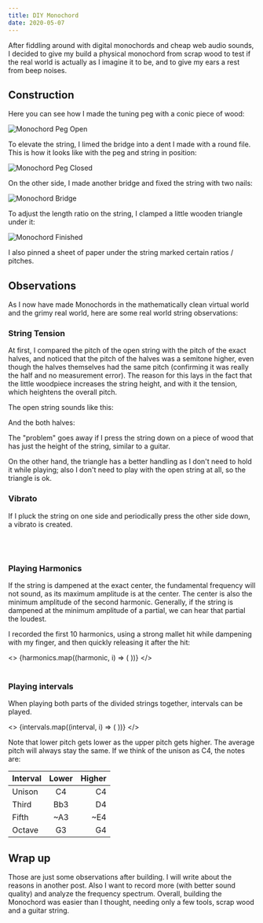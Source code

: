 ```yaml
---
title: DIY Monochord
date: 2020-05-07
---
```





After fiddling around with digital monochords and cheap web audio sounds,
I decided to give my build a physical monochord from scrap wood to test if the real world is actually as I imagine it to be, and to give my ears a rest from beep noises.

## Construction

Here you can see how I made the tuning peg with a conic piece of wood:

![Monochord Peg Open](./img/monochord0.jpg)

To elevate the string, I limed the bridge into a dent I made with a round file.
This is how it looks like with the peg and string in position:

![Monochord Peg Closed](./img/monochord1.jpg)

On the other side, I made another bridge and fixed the string with two nails:

![Monochord Bridge](./img/monochord3.jpg)

To adjust the length ratio on the string, I clamped a little wooden triangle under it:

![Monochord Finished](./img/monochord2.jpg)

I also pinned a sheet of paper under the string marked certain ratios / pitches.

## Observations

As I now have made Monochords in the mathematically clean virtual world and the grimy real world, here are some real world string observations:

### String Tension

At first, I compared the pitch of the open string with the pitch of the exact halves, and noticed that the pitch of the halves was a semitone higher, even though the halves themselves had the same pitch (confirming it was really the half and no measurement error).
The reason for this lays in the fact that the little woodpiece increases the string height, and with it the tension, which heightens the overall pitch.

The open string sounds like this:

<ReactAudioPlayer type="audio/x-m4a" src={open} controls />

And the both halves:

<ReactAudioPlayer type="audio/x-m4a" src={unison} controls />

The "problem" goes away if I press the string down on a piece of wood that has just the height of the string, similar to a guitar.

On the other hand, the triangle has a better handling as I don't need to hold it while playing; also I don't need to play with the open string at all, so the triangle is ok.

### Vibrato

If I pluck the string on one side and periodically press the other side down, a vibrato is created.

<ReactAudioPlayer type="audio/x-m4a" src={vibrato} controls />
<br />
<br />

### Playing Harmonics

If the string is dampened at the exact center, the fundamental frequency will not sound, as its maximum amplitude is at the center.
The center is also the minimum amplitude of the second harmonic. Generally, if the string is dampened at the minimum amplitude of a partial, we can hear that partial the loudest.

I recorded the first 10 harmonics, using a strong mallet hit while dampening with my finger, and then quickly releasing it after the hit:

<>
  {harmonics.map((harmonic, i) => (
    <ReactAudioPlayer
      key={i}
      type="audio/x-m4a"
      src={harmonic}
      controls
      loop={true}
    />
  ))}
</>
<br />
<br />

### Playing intervals

When playing both parts of the divided strings together, intervals can be played.

<>
  {intervals.map((interval, i) => (
    <ReactAudioPlayer
      key={i}
      type="audio/x-m4a"
      src={interval}
      controls
      loop={false}
    />
  ))}
</>

Note that lower pitch gets lower as the upper pitch gets higher. The average pitch will always stay the same. If we think of the unison as C4, the notes are:

| Interval | Lower | Higher |
| -------- | :---: | -----: |
| Unison   |  C4   |     C4 |
| Third    |  Bb3  |     D4 |
| Fifth    |  ~A3  |    ~E4 |
| Octave   |  G3   |     G4 |

## Wrap up

Those are just some observations after building. I will write about the reasons in another post.
Also I want to record more (with better sound quality) and analyze the frequency spectrum.
Overall, building the Monochord was easier than I thought, needing only a few tools, scrap wood and a guitar string.